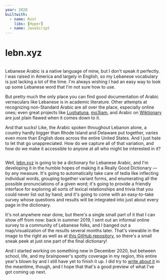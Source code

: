 ```yaml
---
year: 2020
builtwith:
  - name: Rust
    libs: [Hyper]
  - name: JavaScript
---
```


# lebn.xyz

<Image n={0} float="left" />

Lebanese Arabic is a native language of mine, but I don't speak it perfectly. I was raised in America and largely in
English, so my Lebanese vocabulary is just lacking a lot of the time. I'm always wishing I had an easy way to look
up some Lebanese word that I'm not sure how to use.

But pretty much the only place you can find good documentation of Arabic vernaculars like Lebanese is in academic
literature. Other attempts at recognizing non-Standard Arabic are all over the place, especially online ones; even
great projects like [Lughatuna](https://livingarabic.com/dictionaries), [mo3jam](https://mo3jam.com), and Arabic on
[Wiktionary](https://en.wiktionary.org/wiki) are just plain flawed when it comes down to it.

And that sucks! Like, the Arabic spoken throughout Lebanon alone, a country hardly bigger than Rhode Island and
Delaware put together, varies even more than English does across the entire United States. And I just hate
to let that go unappreciated. How do we capture all of that variation, and how do we make it accessible to anyone
at all who might be interested in it?

<Image n={2} scale={0.75} float="right" />

Well, [lebn.xyz](https://lebn.xyz) is going to be a dictionary for Lebanese Arabic, and I'm developing it in the
humble hopes of making it a Really Good Dictionary — by any measure. It's going
to automatically take care of tedia like inflecting individual words, grouping together variant forms, and enumerating
all the possible pronunciations of a given word; it's going to provide a friendly interface for exploring all sorts of
lexical relationships and trivia that you could never list out by hand; and it's going to come with an easy-to-take
survey whose questions and results will be integrated into just about every page in the dictionary.

It's not anywhere near done, but there's a single small part of it that I can show off from now: back in summer 2019,
I sent out an informal online survey to a community of Lebanese folks, and I banged out a map/visualization of
the results several months later. That's viewable in the image to the right as well as at
[this GitHub repository](https://github.com/lebnxyz/lebmap), so there's a small sneak peek at just one part of
the final dictionary!

And I started working on something new in December 2020, but between school, life, and my brainpower's spotty coverage
in my region, this entire year's blown by and I still have yet to finish it up. I did try to
[write about it](https://github.com/supposedly/exploring-lebanese-arabic#readme) in the meantime, though, and I hope
that that's a good preview of what I've got coming up next.
